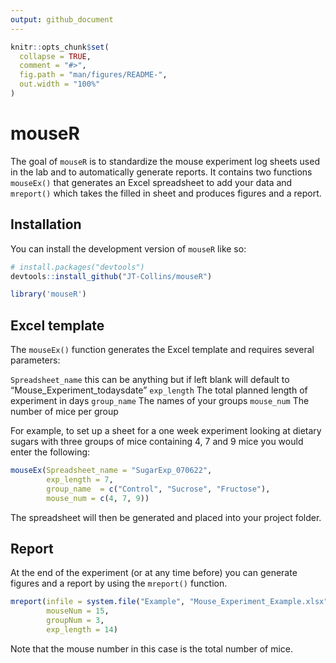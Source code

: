 ```yaml
---
output: github_document
---
```


<!-- README.md is generated from README.Rmd. Please edit that file -->

```r
knitr::opts_chunk$set(
  collapse = TRUE,
  comment = "#>",
  fig.path = "man/figures/README-",
  out.width = "100%"
)
```

# mouseR

<!-- badges: start -->
<!-- badges: end -->

The goal of `mouseR` is to standardize the mouse experiment log sheets used in the lab and to automatically generate reports. It contains two functions `mouseEx()` that generates an Excel spreadsheet to add your data and `mreport()` which takes the filled in sheet and produces figures and a report.

## Installation

You can install the development version of `mouseR` like so:

``` r
# install.packages("devtools")
devtools::install_github("JT-Collins/mouseR")

library('mouseR')
```
## Excel template

The `mouseEx()` function generates the Excel template and requires several parameters:

`Spreadsheet_name`  this can be anything but if left blank will default to "Mouse_Experiment_todaysdate"
`exp_length`        The total planned length of experiment in days
`group_name`        The names of your groups
`mouse_num`         The number of mice per group

For example, to set up a sheet for a one week experiment looking at dietary sugars with three groups of mice containing 4, 7 and 9 mice you would enter the following:


``` r
mouseEx(Spreadsheet_name = "SugarExp_070622",
        exp_length = 7,
        group_name  = c("Control", "Sucrose", "Fructose"),
        mouse_num = c(4, 7, 9))
```
The spreadsheet will then be generated and placed into your project folder.

## Report

At the end of the experiment (or at any time before) you can generate figures and a report by using the `mreport()` function.


``` r
mreport(infile = system.file("Example", "Mouse_Experiment_Example.xlsx", package = "mouseR"),
        mouseNum = 15,
        groupNum = 3,
        exp_length = 14)
```

Note that the mouse number in this case is the total number of mice.
